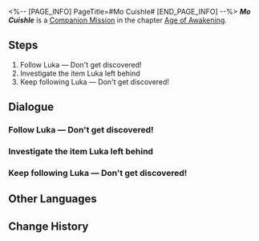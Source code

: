 <%-- [PAGE_INFO]
PageTitle=#Mo Cuishle#
[END_PAGE_INFO] --%>
{{Stub|Dialogue.}}
{{Mission Infobox
|id            = 2011801
|title         = 
|image         = <!--Mission Mo Cuishle.png-->
|type          = Companion
|event_name    = 
|chapter       = Age of Awakening
|requirements  = 
|summary       = <!--official mission summary from Fate's Atlas-->
|characters    = Hook; Seele; Trailblazer
|startLocation = [[Jarilo-VI]] - [[<!--starting area-->]]
|world         = Jarilo-VI
|area          = <!--starting area-->
|prev          = 
|next          = 
|rewards       = Trailblaze EXP*500; Stellar Jade*100; Traveler's Guide*10; Lost Crystal*8; Obsidian of Desolation*6; Credit*100,000
}}
'''''Mo Cuishle''''' is a [[Companion Mission]] in the chapter [[Age of Awakening]].

==Steps==
# Follow Luka &mdash; Don't get discovered!
# Investigate the item Luka left behind
# Keep following Luka &mdash; Don't get discovered!

<!--
==Gameplay Notes==

--><!--
==Trial Character==

-->
==Dialogue==
{{Stub Dialogue}}
{{Dialogue Start}}
:{{tx}}
{{Dialogue End}}

===Follow Luka &mdash; Don't get discovered!===
{{Mission Description|type=companion|location=<!--to be added-->|update|Luka's string of weird behaviors have made you and Seele quite suspicious.<br />You follow him to Rivet Town in order to find out the truth of the matter.<br />Follow Luka quietly and see what kind of secret he is hiding.}}
{{Dialogue Start}}
:{{tx}}
{{Dialogue End}}

===Investigate the item Luka left behind===
{{Mission Description|type=companion|location=<!--to be added-->|update|Luka's string of weird behaviors have made you and Seele quite suspicious.<br />You follow him to Rivet Town in order to find out the truth of the matter.<br />Luka left a mysterious box before the orphanage. Go and open it, and see what kind of secret lies within.}}
{{Dialogue Start}}
:{{tx}}
{{Dialogue End}}

===Keep following Luka &mdash; Don't get discovered!===
{{Mission Description|type=companion|location=<!--to be added-->|update|Luka's string of weird behaviors have made you and Seele quite suspicious.<br />You follow him to Rivet Town in order to find out the truth of the matter.<br />Follow Luka quietly and see what kind of secret he is hiding.}}
{{Dialogue Start}}
:{{tx}}
{{Dialogue End}}

==Other Languages==
{{Other Languages
|en   = Mo Cuishle
|zhs  = 我的挚爱，我的血肉
|zht  = 我的摯愛，我的血肉
|ja   = 私の最愛、私の血
|ko   = 나의 사랑, 나의 혈육
|es   = Mo Cuishle
|fr   = Mon amour, ma chair, mon sang
|ru   = Моя кровиночка
|th   = รักแท้ของฉัน เลือดเนื้อของฉัน
|vi   = Tình Yêu Của Tôi, Nhịp Đập Của Tôi
|de   = Mo Cuishle
|id   = Kesayanganku, Darah Dagingku
|pt   = Mo Cuishle
}}

==Change History==
{{Change History|1.3}}

